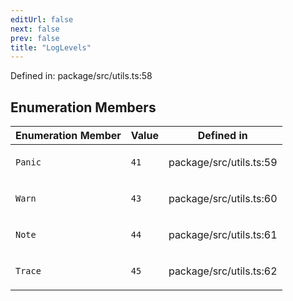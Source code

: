 ```yaml
---
editUrl: false
next: false
prev: false
title: "LogLevels"
---
```


Defined in: package/src/utils.ts:58

## Enumeration Members

<table>
<thead>
<tr>
<th>Enumeration Member</th>
<th>Value</th>
<th>Defined in</th>
</tr>
</thead>
<tbody>
<tr>
<td>

<a id="panic"></a> `Panic`

</td>
<td>

`41`

</td>
<td>

package/src/utils.ts:59

</td>
</tr>
<tr>
<td>

<a id="warn"></a> `Warn`

</td>
<td>

`43`

</td>
<td>

package/src/utils.ts:60

</td>
</tr>
<tr>
<td>

<a id="note"></a> `Note`

</td>
<td>

`44`

</td>
<td>

package/src/utils.ts:61

</td>
</tr>
<tr>
<td>

<a id="trace"></a> `Trace`

</td>
<td>

`45`

</td>
<td>

package/src/utils.ts:62

</td>
</tr>
</tbody>
</table>
